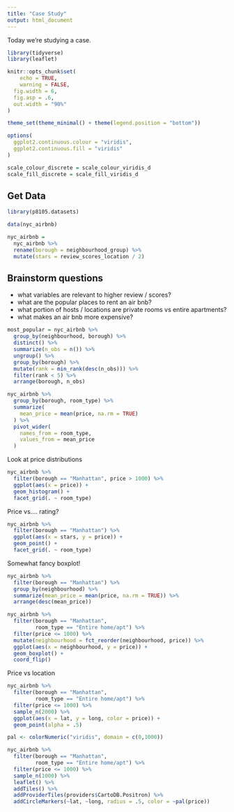 ```yaml
---
title: "Case Study"
output: html_document
---
```


Today we're studying a case.

```r
library(tidyverse)
library(leaflet)

knitr::opts_chunk$set(
	echo = TRUE,
	warning = FALSE,
  fig.width = 6,
  fig.asp = .6,
  out.width = "90%"
)

theme_set(theme_minimal() + theme(legend.position = "bottom"))

options(
  ggplot2.continuous.colour = "viridis",
  ggplot2.continuous.fill = "viridis"
)

scale_colour_discrete = scale_colour_viridis_d
scale_fill_discrete = scale_fill_viridis_d
```

## Get Data

```r
library(p8105.datasets)

data(nyc_airbnb)

nyc_airbnb = 
  nyc_airbnb %>%
  rename(borough = neighbourhood_group) %>%
  mutate(stars = review_scores_location / 2)
```

## Brainstorm questions
* what variables are relevant to higher review / scores?
* what are the popular places to rent an air bnb?
* what portion of hosts / locations are private rooms vs entire apartments?
* what makes an air bnb more expensive?

```r
most_popular = nyc_airbnb %>%
  group_by(neighbourhood, borough) %>%
  distinct() %>%
  summarize(n_obs = n()) %>%
  ungroup() %>%
  group_by(borough) %>%
  mutate(rank = min_rank(desc(n_obs))) %>%
  filter(rank < 5) %>%
  arrange(borough, n_obs)
```

```r
nyc_airbnb %>%
  group_by(borough, room_type) %>%
  summarize(
    mean_price = mean(price, na.rm = TRUE)
  ) %>%
  pivot_wider(
    names_from = room_type,
    values_from = mean_price
  )
```

Look at price distributions
```r
nyc_airbnb %>%
  filter(borough == "Manhattan", price > 1000) %>%
  ggplot(aes(x = price)) +
  geom_histogram() +
  facet_grid(. ~ room_type)
```

Price vs.... rating?
```r
nyc_airbnb %>%
  filter(borough == "Manhattan") %>%
  ggplot(aes(x = stars, y = price)) +
  geom_point() +
  facet_grid(. ~ room_type)
```

Somewhat fancy boxplot!

```r
nyc_airbnb %>%
  filter(borough == "Manhattan") %>%
  group_by(neighbourhood) %>%
  summarize(mean_price = mean(price, na.rm = TRUE)) %>%
  arrange(desc(mean_price))
```

```r
nyc_airbnb %>%
  filter(borough == "Manhattan",
         room_type == "Entire home/apt") %>%
  filter(price <= 1000) %>%
  mutate(neighbourhood = fct_reorder(neighbourhood, price)) %>%
  ggplot(aes(x = neighbourhood, y = price)) + 
  geom_boxplot() +
  coord_flip() 
```

Price vs location
```r
nyc_airbnb %>%
  filter(borough == "Manhattan",
         room_type == "Entire home/apt") %>%
  filter(price <= 1000) %>%
  sample_n(2000) %>%
  ggplot(aes(x = lat, y = long, color = price)) +
  geom_point(alpha = .5)
```

```r

pal <- colorNumeric("viridis", domain = c(0,1000))

nyc_airbnb %>%
  filter(borough == "Manhattan",
         room_type == "Entire home/apt") %>%
  filter(price <= 1000) %>%
  sample_n(1000) %>%
  leaflet() %>%
  addTiles() %>%
  addProviderTiles(providers$CartoDB.Positron) %>%
  addCircleMarkers(~lat, ~long, radius = .5, color = ~pal(price))


```

